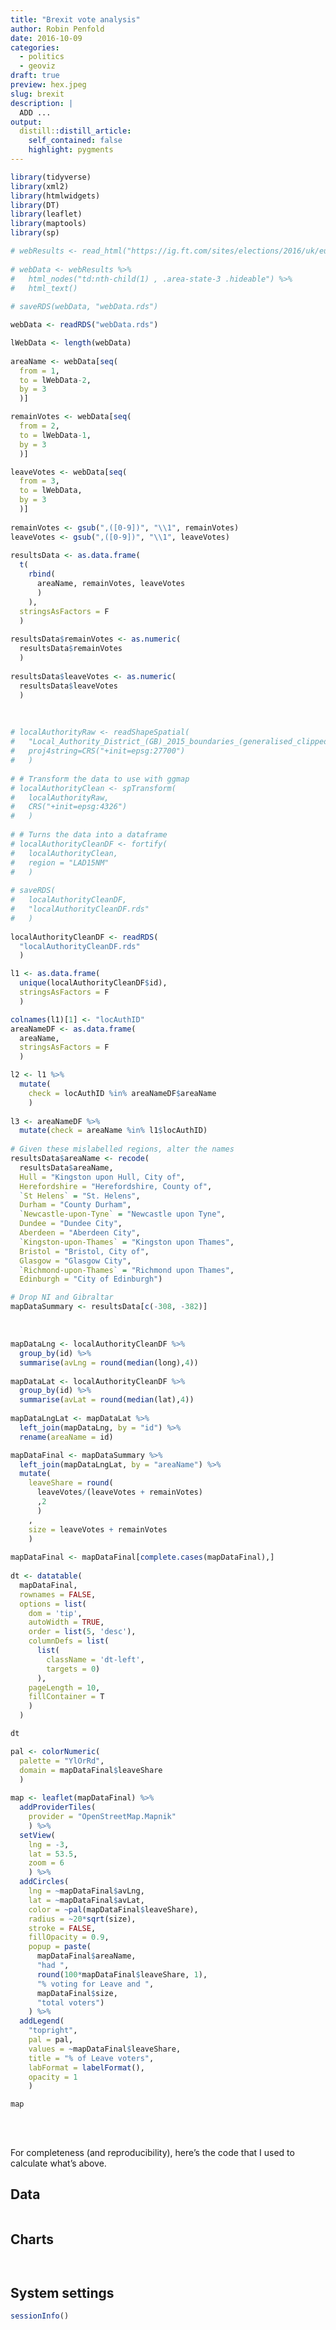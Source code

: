 ```yaml
---
title: "Brexit vote analysis"
author: Robin Penfold
date: 2016-10-09
categories:
  - politics
  - geoviz
draft: true
preview: hex.jpeg
slug: brexit
description: |
  ADD ...
output:
  distill::distill_article:
    self_contained: false
    highlight: pygments
---
```




```r
library(tidyverse)
library(xml2)
library(htmlwidgets)
library(DT)
library(leaflet)
library(maptools)
library(sp)

# webResults <- read_html("https://ig.ft.com/sites/elections/2016/uk/eu-referendum/")
  
# webData <- webResults %>%
#   html_nodes("td:nth-child(1) , .area-state-3 .hideable") %>%
#   html_text()
  
# saveRDS(webData, "webData.rds")

webData <- readRDS("webData.rds")

lWebData <- length(webData)
  
areaName <- webData[seq(
  from = 1, 
  to = lWebData-2, 
  by = 3
  )]

remainVotes <- webData[seq(
  from = 2, 
  to = lWebData-1, 
  by = 3
  )]

leaveVotes <- webData[seq(
  from = 3, 
  to = lWebData, 
  by = 3
  )]
  
remainVotes <- gsub(",([0-9])", "\\1", remainVotes)
leaveVotes <- gsub(",([0-9])", "\\1", leaveVotes)
  
resultsData <- as.data.frame(
  t(
    rbind(
      areaName, remainVotes, leaveVotes
      )
    ), 
  stringsAsFactors = F
  )
  
resultsData$remainVotes <- as.numeric(
  resultsData$remainVotes
  )
  
resultsData$leaveVotes <- as.numeric(
  resultsData$leaveVotes
  )
```

</br>

```r
# localAuthorityRaw <- readShapeSpatial(
#   "Local_Authority_District_(GB)_2015_boundaries_(generalised_clipped)/LAD_DEC_2015_GB_BGC.shp", 
#   proj4string=CRS("+init=epsg:27700")
#   )
  
# # Transform the data to use with ggmap
# localAuthorityClean <- spTransform(
#   localAuthorityRaw, 
#   CRS("+init=epsg:4326")
#   )
  
# # Turns the data into a dataframe
# localAuthorityCleanDF <- fortify(
#   localAuthorityClean, 
#   region = "LAD15NM"
#   )
  
# saveRDS(
#   localAuthorityCleanDF,
#   "localAuthorityCleanDF.rds"
#   )
  
localAuthorityCleanDF <- readRDS(
  "localAuthorityCleanDF.rds"
  )

l1 <- as.data.frame(
  unique(localAuthorityCleanDF$id),
  stringsAsFactors = F
  )

colnames(l1)[1] <- "locAuthID"
areaNameDF <- as.data.frame(
  areaName, 
  stringsAsFactors = F
  )

l2 <- l1 %>%
  mutate(
    check = locAuthID %in% areaNameDF$areaName
    )
  
l3 <- areaNameDF %>%
  mutate(check = areaName %in% l1$locAuthID)
  
# Given these mislabelled regions, alter the names
resultsData$areaName <- recode(
  resultsData$areaName,
  Hull = "Kingston upon Hull, City of",
  Herefordshire = "Herefordshire, County of",
  `St Helens` = "St. Helens",
  Durham = "County Durham",
  `Newcastle-upon-Tyne` = "Newcastle upon Tyne",
  Dundee = "Dundee City",
  Aberdeen = "Aberdeen City",
  `Kingston-upon-Thames` = "Kingston upon Thames",
  Bristol = "Bristol, City of",
  Glasgow = "Glasgow City",
  `Richmond-upon-Thames` = "Richmond upon Thames",
  Edinburgh = "City of Edinburgh")

# Drop NI and Gibraltar
mapDataSummary <- resultsData[c(-308, -382)]
```

</br> 

```r
mapDataLng <- localAuthorityCleanDF %>% 
  group_by(id) %>% 
  summarise(avLng = round(median(long),4))
  
mapDataLat <- localAuthorityCleanDF %>% 
  group_by(id) %>% 
  summarise(avLat = round(median(lat),4))
  
mapDataLngLat <- mapDataLat %>% 
  left_join(mapDataLng, by = "id") %>% 
  rename(areaName = id)

mapDataFinal <- mapDataSummary %>% 
  left_join(mapDataLngLat, by = "areaName") %>% 
  mutate(
    leaveShare = round(
      leaveVotes/(leaveVotes + remainVotes)
      ,2
      )
    ,
    size = leaveVotes + remainVotes
    )
  
mapDataFinal <- mapDataFinal[complete.cases(mapDataFinal),]
  
dt <- datatable(
  mapDataFinal, 
  rownames = FALSE, 
  options = list(
    dom = 'tip', 
    autoWidth = TRUE,
    order = list(5, 'desc'), 
    columnDefs = list(
      list(
        className = 'dt-left', 
        targets = 0)
      ), 
    pageLength = 10, 
    fillContainer = T
    )
  )

dt
```


```r
pal <- colorNumeric(
  palette = "YlOrRd", 
  domain = mapDataFinal$leaveShare
  )
  
map <- leaflet(mapDataFinal) %>%
  addProviderTiles(
    provider = "OpenStreetMap.Mapnik"
    ) %>% 
  setView(
    lng = -3, 
    lat = 53.5, 
    zoom = 6
    ) %>%
  addCircles(
    lng = ~mapDataFinal$avLng, 
    lat = ~mapDataFinal$avLat, 
    color = ~pal(mapDataFinal$leaveShare), 
    radius = ~20*sqrt(size), 
    stroke = FALSE, 
    fillOpacity = 0.9,
    popup = paste(
      mapDataFinal$areaName, 
      "had ", 
      round(100*mapDataFinal$leaveShare, 1), 
      "% voting for Leave and ", 
      mapDataFinal$size, 
      "total voters")
    ) %>% 
  addLegend(
    "topright", 
    pal = pal,
    values = ~mapDataFinal$leaveShare,
    title = "% of Leave voters",
    labFormat = labelFormat(),
    opacity = 1
    )

map
```

</br>


##   {.appendix}

For completeness (and reproducibility), here's the code that I used to calculate what's above.

## Data {.appendix}

```r
```

## Charts {.appendix}

```r
```

```r
```

## System settings {.appendix}

```r
sessionInfo()
```